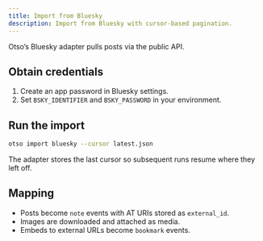 ```yaml
---
title: Import from Bluesky
description: Import from Bluesky with cursor-based pagination.
---
```


Otso’s Bluesky adapter pulls posts via the public API.

## Obtain credentials

1. Create an app password in Bluesky settings.
2. Set `BSKY_IDENTIFIER` and `BSKY_PASSWORD` in your environment.

## Run the import

```bash
otso import bluesky --cursor latest.json
```

The adapter stores the last cursor so subsequent runs resume where they left off.

## Mapping

- Posts become `note` events with AT URIs stored as `external_id`.
- Images are downloaded and attached as media.
- Embeds to external URLs become `bookmark` events.
